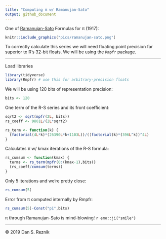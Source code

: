 ```yaml
---
title: "Computing π w/ Ramanujan-Sato"
output: github_document
---
```


One of [Ramanujan-Sato](https://en.wikipedia.org/wiki/Ramanujan%E2%80%93Sato_series) Formulas for π (1917):

```r
knitr::include_graphics("pics/ramanujan-sato.png")
```

To correctly calculate this series we will need floating point precision far superior to R's 32-bit floats. We will be using the `Rmpfr` package.

***

Load libraries

```r
library(tidyverse)
library(Rmpfr) # use this for arbitrary-precision floats
```

We will be using 120 bits of representation precision:

```r
bits <- 120
```

One term of the R-S series and its front coefficient:

```r
sqrt2 <- sqrt(mpfr(2L, bits))
rs_coeff <- 9801L/(2L*sqrt2)

rs_term <- function(k) {
  (factorial(4L*k)*(26390L*k+1103L))/((factorial(k)*(396L^k))^4L)
}
```

Calculates π w/ kmax iterations of the R-S formula:

```r
rs_cumsum <- function(kmax) {
  terms <- rs_term(mpfr(0:(kmax-1),bits))
  (rs_coeff/cumsum(terms))
}
```

Only 5 iterations and we're pretty close:

```r
rs_cumsum(5)
```

Error from π computed internally by Rmpfr:

```r
rs_cumsum(5)-Const("pi",bits)
```

π through Ramanujan-Sato is mind-blowing! `r emo::ji("smile")`

*** 

© 2019 Dan S. Reznik
